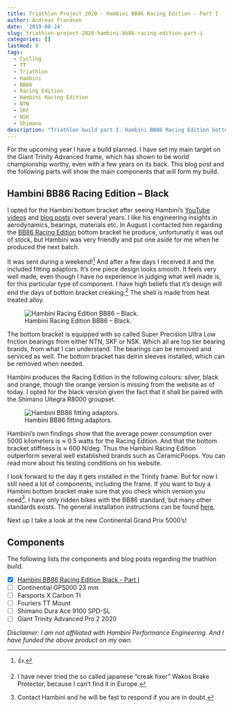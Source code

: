 ```yaml
---
title: Triathlon Project 2020 - Hambini BB86 Racing Edition - Part I
author: Andreas Frandsen
date: '2019-08-24'
slug: triathlon-project-2020-hambini-bb86-racing-edition-part-i
categories: []
lastmod: 0
tags:
  - Cycling
  - TT
  - Triathlon
  - Hambini
  - BB86
  - Racing Edition
  - Hambini Racing Edition
  - NTN
  - SKF
  - NSK
  - Shimano
description: "Triathlon build part I. Hambini BB86 Racing Edition bottom bracket. Blog post from afrandsen."
---
```


For the upcoming year I have a build planned. I have set my main target on the Giant Trinity Advanced frame, which has shown to be world championship worthy, even with a few years on its back. This blog post and the following parts will show the main components that will form my build.

## Hambini BB86 Racing Edition -- Black

I opted for the Hambini bottom bracket after seeing Hambini's [YouTube videos](https://www.youtube.com/user/nrgizerbunny/videos) and [blog posts](https://www.hambini.com/blog/) over several years. I like his engineering insights in aerodynamics, bearings, materials etc. In August I contacted him regarding the [BB86 Racing Edition](https://www.hambini.com/bottom-brackets/bb86-bike-frames/bb86-to-shimano-racing-edition-black-bottom-bracket.html) bottom bracket he produce, unfortunatly it was out of stock, but Hambini was very friendly and put one aside for me when he produced the next batch.

It was sent during a weekend!^[&#128077;.] And after a few days I received it and the included fitting adaptors. It's one piece design looks smooth. It feels very well made, even though I have no experience in judging what well made is, for this particular type of component. I have high beliefs that it's design will end the days of bottom bracket creaking.^[I have never tried the so called japanese “creak fixer” Wakos Brake Protector, because I can't find it in Europe.] The shell is made from heat treated alloy.

![Hambini Racing Edition BB86 -- Black.](/images/triathlon-project-2020-hambini-bb86-racing-edition-part-i/HREB1.jpg)

The bottom bracket is equipped with so called Super Precision Ultra Low friction bearings from either NTN, SKF or NSK. Which all are top tier bearing brands, from what I can understand. The bearings can be removed and serviced as well. The bottom bracket has delrin sleeves installed, which can be removed when needed.

Hambini produces the Racing Edition in the following colours: silver, black and orange, though the orange version is missing from the website as of today. I opted for the black version given the fact that it shall be paired with the Shimano Ultegra R8000 groupset.

![Hambini BB86 fitting adaptors.](/images/triathlon-project-2020-hambini-bb86-racing-edition-part-i/HREB2.jpg)

Hambini's own findings show that the average power consumption over 5000 kilometers is $\approx$ 0.5 watts for the Racing Edition. And that the bottom bracket stiffness is $\approx$ 600 N/deg. Thus the Hambini Racing Edition outperform several well established brands such as CeramicPoops. You can read more about his testing conditions on his website.

I look forward to the day it gets installed in the Trinity frame. But for now I still need a lot of components, including the frame. If you want to buy a Hambini bottom bracket make sure that you check which version you need^[Contact Hambini and he will be fast to respond if you are in doubt.]. I have only ridden bikes with the BB86 standard, but many other standards exists. The general installation instructions can be found [here](https://www.hambini.com/technical-support/hambini-bottom-bracket-installation.html).

Next up I take a look at the new Continental Grand Prix 5000's!

## Components

The following lists the components and blog posts regarding the triathlon build.

- [X] [Hambini BB86 Racing Edition Black - Part I](https://afrandsen.rbind.io/blog/2019/08/triathlon-project-2020-hambini-bb86-racing-edition-part-i/)
- [ ] Continential GP5000 23 mm
- [ ] Farsports X Carbon TI
- [ ] Fouriers TT Mount
- [ ] Shimano Dura Ace 9100 SPD-SL
- [ ] Giant Trinity Advanced Pro 2 2020

*Disclaimer: I am not affiliated with Hambini Performance Engineering. And I have funded the above product on my own.*